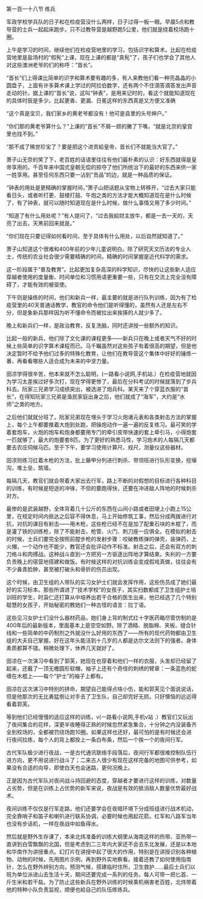 

第一百一十八节 练兵

军政学校学兵队的日子和在检疫营没什么两样，日子过得一板一眼。早晨5点和教导营的士兵一起起床跑步。只不过教导营是越野跑5公里，他们就是绕着校场跑十圈。

上午是学习的时间，继续他们在检疫营地里的学习，包括识字和算术。比起在检疫营地里是盐场村的“假髡”上课，现在上课的都是“真髡”了，孩子们也学会了其他人对这些澳洲老爷的们的称呼：“首长”。

“首长”们上得课比简单的识字和算术要有趣的多，有人来教他们看一种亮晶晶的小圆盘子，上面有许多算术课上学过的阿拉伯数字，还有两个不住滴答滴答发出声音走动的针。据上课的“首长”说，这叫“钟表”，是用来记时的，看这个就能知道现在的具体时辰是多少。比起更香、更漏、日冕这样的东西真是又方便又准确

“这个真是宝贝，我们家乡的黄老爷都没有！他可是县里的头号绅户。”

“你们那的黄老爷算什么？”上课的“首长”不屑一顾的撇了下嘴，“就是北京的皇宫里也找不到。”

“那不成了稀世珍宝了？要是把这个进贡給皇帝，首长们不就能当大官了。”

萧子山无奈的笑了下，老百姓的话语里往往有他们最朴素的认识：好东西就得是皇帝享用的。千百年来中国式皇朝无偿的掠夺了他们所统治下的最好的东西来供一家一姓享用。甚至任何东西只要一沾到“贡品”的边，就是一种品质的保证。

“钟表的用处是更精确的掌握时间，”萧子山把话题从宝物上转移开，“过去大家只能看日头，或者听打更、鼓楼打鼓、午炮之类的方法才能大概知道现在是什么时候了，有了钟表，就可以随时知道现在是什么时候，做什么事情又用了多少时间。”

“知道了有什么用处呢？”有人提问了，“过去我給财主放牛，都是一去一天的，天亮了出去，天黑前回来就是。”

“你们现在只要记得如何看时间，至于具体有什么用处，以后自然就知道了。”

萧子山知道这个很难和400年前的少年儿童说明白。除了研究天文历法的专业人士，传统的农业社会很少需要精确的时间，精确的时间掌握是近代科学的需求。

这一阶段属于“普及教育”。比起更加复杂高深的科学知识，尽快的让这些新人适应穿越者使用的度量衡、时间单位和习惯用语更重要一些，只有在交流上完全没有障碍了，才能有效的被驱使。

下午则是操练的时间，他们和新兵一样，最主要的就是进行队列训练，因为有了检疫营里的40天普通话教学，教官的命令他们是听得懂的，虽然有人还是左右不分，但是象新兵那样因为听不懂命令而被拉出来挨揍的人就少多了。

晚上和新兵们一样，是政治教育，反复洗脑，同时还讲授一些额外的知识。

比起一般的新兵，他们除了文化课的课程更多――新兵只在晚上或者天气不好的时候上些简单的识字算术课程而已。马千瞩虽然对这些孩子有着很高的期望，但是他决定暂时不给予他们过多的特殊化教育，让他们在教导营这个集体中好好的锤炼一番，再看看哪些人适合成为未来的中坚力量。

田凉学得很辛苦，他本来就不怎么聪明，(一路看小说网,手机站.）在检疫营地就因为学习太差挨过好多次打，现在学得更惨了，最后在分科考试的时候就落到了步兵科去。阮家三兄弟学习成绩突出，被选进了炮兵科。某天来了个穿蓝衣服的“首长”，在得知阮家三兄弟是渔民家庭出身之后，他们就成了“海军”，大约是“水师”之类的地方。

之后他们就就分班了。阮家兄弟现在埋头于学习火炮诸元表和各类射击方法的掌握上，每个上午都要推着大炮到处跑，把操炮动作一遍一遍的反复练习。最可笑的学着套炮车，火炮的炮车和炮身都要用专门的牵引皮带快速的套上牵引马，小得炮套一匹就够了，最大的炮要套8匹。为了更好的熟悉马性，学习炮术的人每隔几天都要去农庄伺候马匹。至于下午，要学习使用计算尺、规尺，测量仪这些器材。

田凉则练习扛着木枪的方法，批上藤甲分列进行刺杀、带领班进行队形变换，挖壕沟，堆土垒，筑墙。

每隔几天，教官们就会带着大家出去行军，路上不断的对假想的目标进行各种科目的训练，有时候是短途的冲锋，不但的要跑得快，还要在冲进敌人阵地的时候刺杀对方。

最惨的是武装越野，全体背着几十公斤的东西在山间小路或者田埂上小跑上15公里，在规定时间内抵达之后容不得休息，马上开始修筑工事，然后分成两拨进行对抗，对抗的课目有射击――用木枪，这些枪已经不在是加了配重石块的木棍了，而是灌了铁的训练枪，除了不能射击，枪管、火门、刺刀座一应俱全。在模拟的射击的时候，士兵们要完全按照前膛步枪的发射步骤：咬破教练弹的弹壳，装弹药，上火帽，一个动作也不能少，教官还会批评动作不标准。射击之后，还会有双方的刺刀格斗和肉搏战。这种战斗直到一方把另一方驱逐出阵地才算结束。失利的一方要负责晚上的宿营地搭建和做饭。有时候这样的对抗训练会变成假戏真做，往往会有不少鼻青脸肿，甚至被打破头和骨折的伤员出现。

这个时候，由卫生组的人带队的实习女护士们就会发挥作用，这些伤员成了她们最好的实习标本。那些所谓进了“技术学校”的女孩子，其实扫数都成了卫生组护士培训班的学生，时袅仁还打算从中培养出若干合格的医生出来，他已经选了几个特别聪慧的女孩子，开始秘密的教她们一种古怪的语言：拉丁语。

这些见习女护士们没什么器材药品，她们身上背的制式红十字医药箱尽管仿制的是400年后的最新版本，里面基本上是空空如野。除了酒精、脱脂棉、夹板、缝合针线和一些简单的中药制剂之外就没什么好用的东西了――所有的现代药物都由卫生组的大夫自己掌握。好在这年头能活到十几岁的人都是达尔文法则下的强者。身体素质都算不错。稍微处理下，休养几天就好了。

田凉在一次演习中看到了郭芙，她现在也穿着和他们一样的衣服，头发却已经留了起来，还戴了一顶无檐圆形软帽，袖子上还有个奇怪的刺绣的臂章：一条蓝色的蛇缠在木棍上――每个“护士”的袖子上都有。

田凉在这次演习中特别的拼命，期望自己能得点啥小伤，能和郭芙见个面说说话，但是他那次的无比勇猛倒让对手去了卫生队，自己却完好无损。只好懊恼的远远得看着郭芙。

等到他们已经慢慢的适应这样的训练，v(一路看小说网,手机v站 .）教官们又玩出了夜间集合的花样，深更半夜睡得正熟的时候忽然紧急集合，十分钟之内没装备齐全到校场的，全都被罚绕场跑10圈。如果这样也还好，最可怕的是有时候还会进行夜间拉练，每个人的背上都拴上一条白布条，然后一个挨一个的夜间行军。

古代军队极少进行夜战，一是古代通讯联络手段落后，夜间行军都很难控制队伍行进方向，更不用说进行战斗了；二来古人很少有现在这样完备的地图可供参考，如果没有合适的向导，即使白天也会迷路，更何况晚上。

正是因为古代军队对夜间战斗持回避的态度，穿越者才要进行这样的训练，对数量占劣势，但是在训练上占优势的新军来说，夜战是有效的抵消敌人数量优势最好战术。

夜间训练不仅仅是行军走路，他们还要学会在夜暗环境下分成班组进行战术机动，完全靠哨子和笛子和喇叭进行联系协调，必要时候也用起花箭。红军和八路军当年也没有步话机，一样在夜战中如鱼得水。

然后就是野外生存课了，本来北炜准备的训练大纲里从海南这样的热带、亚热带一直讲到白雪飘飘的北国，但是考虑到二三年内大家还不会去东北发展，还是以本地和华南作为讲授重点。幻灯片在讲授中起了很大的作用，特别是在讲授识别各种植物、动物的时候，先用图片示例，再到野外实地察看。接着还教了如何使用指南针，怎么在野外辨别方向，预测气候，搭建临时住所，卫生救护……最后士兵们以班为单位派进山去生活十天，期间还要完成一系列的任务。每人可带一把匕首、一斤生米和若干盐。为了防止这些新兵在野外训练的时候乘机祸害老百姓，北炜带着他的特种小队负责监视，顺便也給自己的队伍练练兵。


